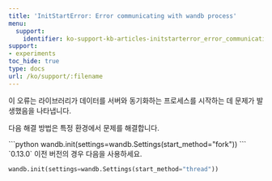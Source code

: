 ---
title: 'InitStartError: Error communicating with wandb process'
menu:
  support:
    identifier: ko-support-kb-articles-initstarterror_error_communicating_wandb_process
support:
- experiments
toc_hide: true
type: docs
url: /ko/support/:filename
---

이 오류는 라이브러리가 데이터를 서버와 동기화하는 프로세스를 시작하는 데 문제가 발생했음을 나타냅니다.

다음 해결 방법은 특정 환경에서 문제를 해결합니다.

<Tabs>
<Tab title="Tab">
```python
wandb.init(settings=wandb.Settings(start_method="fork"))
```
</Tab>
<Tab title="Tab">
`0.13.0` 이전 버전의 경우 다음을 사용하세요.

```python
wandb.init(settings=wandb.Settings(start_method="thread"))
```
</Tab>
</Tabs>
